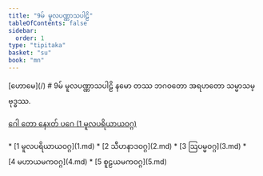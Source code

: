 ```yaml
---
title: "9မ် မူလပဏ္ဏာသပါဠိ"
tableOfContents: false
sidebar:
  order: 1
type: "tipitaka"
basket: "su"
book: "mn"
---
```



<Paragraph type="center" book="mn">
[ဟောမေ](/)
</Paragraph>

<Paragraph type="center" book="mn">
# 9မ် မူလပဏ္ဏာသပါဠိ
</Paragraph>

<Paragraph number="1" book="mn">
နမော တဿ ဘဂဝတော အရဟတော သမ္မာသမ္ဗုဒ္ဓဿ.

[ဂေါ တော နေxတ် ပဂေ (1 မူလပရိယာယဝဂ္ဂ)](1.md)



</Paragraph>

<TableOfContents book="mn" section="9">
* [1 မူလပရိယာယဝဂ္ဂ](1.md)
* [2 သီဟနာဒဝဂ္ဂ](2.md)
* [3 ဩပမ္မဝဂ္ဂ](3.md)
* [4 မဟာယမကဝဂ္ဂ](4.md)
* [5 စူဠယမကဝဂ္ဂ](5.md)
</TableOfContents>